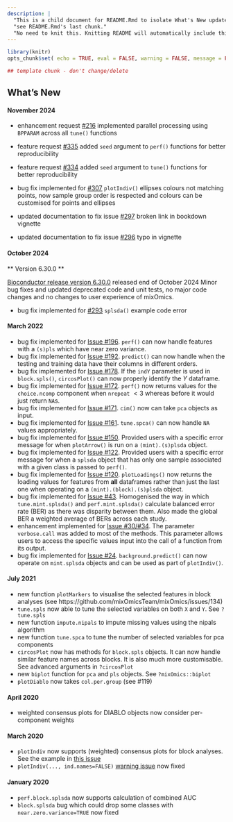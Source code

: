 ```yaml
---
description: |
  "This is a child document for README.Rmd to isolate What's New updates (last section of README)"
  "see README.Rmd's last chunk."
  "No need to knit this. Knitting README will automatically include this."
---
```


```r
library(knitr)
opts_chunk$set( echo = TRUE, eval = FALSE, warning = FALSE, message = FALSE)
```


```r
## template chunk - don't change/delete
```

## What's New

#### November 2024

* enhancement request [#216](https://github.com/mixOmicsTeam/mixOmics/issues/216) implemented parallel processing using `BPPARAM` across all `tune()` functions
* feature request [#335](https://github.com/mixOmicsTeam/mixOmics/issues/335) added `seed` argument to `perf()` functions for better reproducibility
* feature request [#334](https://github.com/mixOmicsTeam/mixOmics/issues/334) added `seed` argument to `tune()` functions for better reproducibility

* bug fix implemented for [#307](https://github.com/mixOmicsTeam/mixOmics/issues/307) `plotIndiv()` ellipses colours not matching points, now sample group order is respected and colours can be customised for points and ellipses

* updated documentation to fix issue [#297](https://github.com/mixOmicsTeam/mixOmics/issues/297) broken link in bookdown vignette
* updated documentation to fix issue [#296](https://github.com/mixOmicsTeam/mixOmics/issues/296) typo in vignette

#### October 2024
** Version 6.30.0 **

[Bioconductor release version 6.30.0](https://bioconductor.org/packages/release/bioc/html/mixOmics.html) released end of October 2024
Minor bug fixes and updated deprecated code and unit tests, no major code changes and no changes to user experience of mixOmics. 

* bug fix implemented for [#293](https://github.com/mixOmicsTeam/mixOmics/issues/293) `splsda()` example code error

#### March 2022

* bug fix implemented for [Issue #196](https://github.com/mixOmicsTeam/mixOmics/issues/196). `perf()` can now handle features with a `(s)pls` which have near zero variance.
* bug fix implemented for [Issue #192](https://github.com/mixOmicsTeam/mixOmics/issues/192). `predict()` can now handle when the testing and training data have their columns in different orders.
* bug fix implemented for [Issue #178](https://github.com/mixOmicsTeam/mixOmics/issues/178). If the `indY` parameter is used in `block.spls()`, `circosPlot()` can now properly identify the $Y$ dataframe.
* bug fix implemented for [Issue #172](https://github.com/mixOmicsTeam/mixOmics/issues/172). `perf()` now returns values for the `choice.ncomp` component when `nrepeat` $< 3$ whereas before it would just return `NA`s.
* bug fix implemented for [Issue #171](https://github.com/mixOmicsTeam/mixOmics/issues/171). `cim()` now can take `pca` objects as input.
* bug fix implemented for [Issue #161](https://github.com/mixOmicsTeam/mixOmics/issues/161). `tune.spca()` can now handle `NA` values appropriately.
* bug fix implemented for [Issue #150](https://github.com/mixOmicsTeam/mixOmics/issues/150). Provided users with a specific error message for when `plotArrow()` is run on a `(mint).(s)plsda` object.
* bug fix implemented for [Issue #122](https://github.com/mixOmicsTeam/mixOmics/issues/122). Provided users with a specific error message for when a `splsda` object that has only one sample associated with a given class is passed to `perf()`.
* bug fix implemented for [Issue #120](https://github.com/mixOmicsTeam/mixOmics/issues/120). `plotLoadings()` now returns the loading values for features from **all** dataframes rather than just the last one when operating on a `(mint).(block).(s)plsda` object.
* bug fix implemented for [Issue #43](https://github.com/mixOmicsTeam/mixOmics/issues/43). Homogenised the way in which `tune.mint.splsda()` and `perf.mint.splsda()` calculate balanced error rate (BER) as there was disparity between them. Also made the global BER a weighted average of BERs across each study.
* enhancement implemented for [Issue #30/#34](https://github.com/mixOmicsTeam/mixOmics/issues/34). The parameter `verbose.call` was added to most of the methods. This parameter allows users to access the specific values input into the call of a function from its output.
* bug fix implemented for [Issue #24](https://github.com/mixOmicsTeam/mixOmics/issues/24). `background.predict()` can now operate on `mint.splsda` objects and can be used as part of `plotIndiv()`.

#### July 2021

* new function `plotMarkers` to visualise the selected features in block analyses (see https://github.com/mixOmicsTeam/mixOmics/issues/134)
* `tune.spls` now able to tune the selected variables on both `X` and `Y`. See `?tune.spls`
* new function `impute.nipals` to impute missing values using the nipals algorithm
* new function `tune.spca` to tune the number of selected variables for pca components
* `circosPlot` now has methods for `block.spls` objects. It can now handle similar feature names across blocks. It is also much more customisable. See advanced arguments in `?circosPlot`
* new `biplot` function for `pca` and `pls` objects. See `?mixOmics::biplot`
* `plotDiablo` now takes `col.per.group` (see #119)

#### April 2020

* weighted consensus plots for DIABLO objects now consider per-component weights

#### March 2020

* `plotIndiv` now supports (weighted) consensus plots for block analyses. See the example in [this issue](https://github.com/mixOmicsTeam/mixOmics/issues/57)
* `plotIndiv(..., ind.names=FALSE)` [warning issue](https://github.com/mixOmicsTeam/mixOmics/issues/59) now fixed

#### January 2020

* `perf.block.splsda` now supports calculation of combined AUC
* `block.splsda` bug which could drop some classes with `near.zero.variance=TRUE` now fixed
